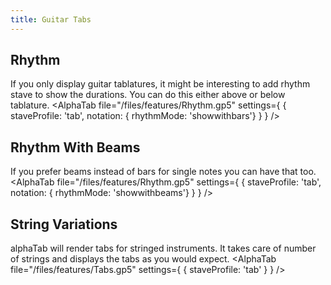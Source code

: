 ```yaml
---
title: Guitar Tabs
---
```



## Rhythm
If you only display guitar tablatures, it might be interesting to add
rhythm stave to show the durations. You can do this either above or below
tablature.
<AlphaTab file="/files/features/Rhythm.gp5" settings={ {
	staveProfile: 'tab', 
	notation: { rhythmMode: 'showwithbars'}
} } />

## Rhythm With Beams
If you prefer beams instead of bars for single notes you can have that too. 
<AlphaTab file="/files/features/Rhythm.gp5" settings={ {
	staveProfile: 'tab', 
	notation: { rhythmMode: 'showwithbeams'}
} } />

## String Variations
alphaTab will render tabs for stringed instruments. It takes care of 
number of strings and displays the tabs as you would expect.
<AlphaTab file="/files/features/Tabs.gp5" settings={ {
	staveProfile: 'tab' 
} } />